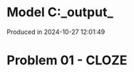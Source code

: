 # Model C:\Users\pedrocruz\Documents\GitHub\pyequa\examples\cloze\_output_

Produced in 2024-10-27 12:01:49

# Problem 01 - CLOZE
